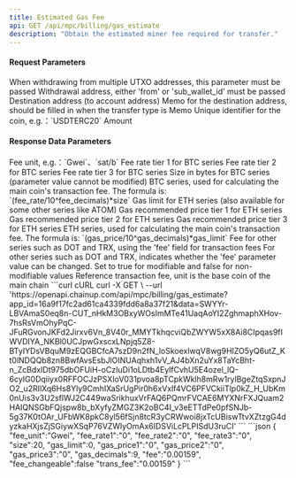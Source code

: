 ---
title: Estimated Gas Fee
api: GET /api/mpc/billing/gas_estimate
description: "Obtain the estimated miner fee required for transfer."
---

#### Request Parameters
<ParamField query="sub_wallet_id" type="integer">
    When withdrawing from multiple UTXO addresses, this parameter must be passed
</ParamField>
<ParamField query="from" type="string">
    Withdrawal address, either 'from' or 'sub_wallet_id' must be passed
</ParamField>
<ParamField query="to" type="string" required>
    Destination address (to account address)
</ParamField>
<ParamField query="memo" type="string">
    Memo for the destination address, should be filled in when the transfer type is Memo
</ParamField>
<ParamField query="symbol" type="string" required>
    Unique identifier for the coin, e.g.：`USDTERC20`
</ParamField>
<ParamField query="amount" type="string" required>
    Amount
</ParamField>


#### Response Data Parameters
<Expandable title="object">
    <ResponseField name="fee_unit" type="string">Fee unit, e.g.：`Gwei`、`sat/b`</ResponseField>
    <ResponseField name="fee_rate1" type="string">Fee rate tier 1 for BTC series</ResponseField>
    <ResponseField name="fee_rate2" type="string">Fee rate tier 2 for BTC series</ResponseField>
    <ResponseField name="fee_rate3" type="string">Fee rate tier 3 for BTC series</ResponseField>
    <ResponseField name="size" type="long">Size in bytes for BTC series (parameter value cannot be modified)</ResponseField>
<ResponseField name="fee_decimals" type="integer">BTC series, used for calculating the main coin's transaction fee. The formula is: `(fee_rate/10^fee_decimals)*size`</ResponseField>
<ResponseField name="gas_limit" type="long">Gas limit for ETH series (also available for some other series like ATOM)</ResponseField>
<ResponseField name="gas_price1" type="string">Gas recommended price tier 1 for ETH series</ResponseField>
<ResponseField name="gas_price2" type="string">Gas recommended price tier 2 for ETH series</ResponseField>
<ResponseField name="gas_price3" type="string">Gas recommended price tier 3 for ETH series</ResponseField>
<ResponseField name="gas_decimals" type="integer">ETH series, used for calculating the main coin's transaction fee. The formula is: `(gas_price/10^gas_decimals)*gas_limit`</ResponseField>
    <ResponseField name="fee" type="string">Fee for other series such as DOT and TRX, using the 'fee' field for transaction fees</ResponseField>
    <ResponseField name="fee_changeable" type="bool">For other series such as DOT and TRX, indicates whether the 'fee' parameter value can be changed. Set to true for modifiable and false for non-modifiable values</ResponseField>
    <ResponseField name="trans_fee" type="integer">Reference transaction fee, unit is the base coin of the main chain</ResponseField>
</Expandable>



<RequestExample>
  ```curl cURL
  curl -X GET \
  --url 'https://openapi.chainup.com/api/mpc/billing/gas_estimate?app_id=16a9f17fc2ad61ca4339fdd6a8a37f21&data=SWYYr-LBVAmaS0eq8n-CUT_nHkM3OBxyWOsImMTe41UaqAoYI2ZghmaphXHov-7hsRsVmOhyPqC-JFuRGvonJKFd2Jirxv6Vn_8V40r_MMYTkhqcviQbZWYW5xX8Ai8CIpqas9fIWVDIYA_NKBl0UCJpwGxscxLNpjq5Z8-BTyIYDsVBquM9zEQGBCfcA7szD9n2fN_loSkoexlwqV8wg9HIZO5yQ6utZ_Kt0lNDQQb8zn8BwfAvsEsbJlOINUAqhxh1vV_AJ4bXn2uYx8TaYcBht-n_ZcBdxIDt975dbOFUiH-oCzIuDi1oLDtb4EylfCvhU5E4ozel_lQ-6cyIG0Dqiiyx0RFFOCJzPSXIoV031pvoa8pTCpkWklh8mRw1rylBgeZtqSxpnJO2_u2RIlXq6Hs8Yly9CmhIXaSrUgPir0h6xVxlf4VC6PFVCkiiTlp0kZ_H_UbKm0nUis3v3U2sflWJ2C449waSrikhuxVrFAQ6PQmrFVCAE6MYXNrFXJQuam2HAIQNSGbFQjspw8b_bXyfyZMGZ3K2oBC4I_v3eETTdPe0pfSNJb-5g37K0tOAr_UFbWK8pkC8yl56fSjn8tcR3yCRWwoi8jxTcUBiswTtvXZtzgG4dyzkaHXjsZjSGiywXSqP76VZWlyOmAx6IDSViLcPLPISdU3ruCI'
  ```
</RequestExample>



<ResponseExample>
```json
{
    "fee_unit":"Gwei",
    "fee_rate1":"0",
    "fee_rate2":"0",
    "fee_rate3":"0",
    "size":20,
    "gas_limit":0,
    "gas_price1":"0",
    "gas_price2":"0",
    "gas_price3":"0",
    "gas_decimals":9,
    "fee":"0.00159",
    "fee_changeable":false
    "trans_fee":"0.00159"
}
```
</ResponseExample>